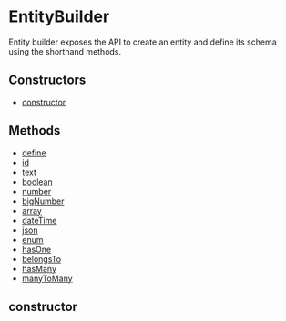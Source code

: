 
# EntityBuilder

Entity builder exposes the API to create an entity and define its
schema using the shorthand methods.

## Constructors

- [constructor](page.mdx#constructor)

## Methods

- [define](../../EntityBuilder/methods/dml.entity_builder.EntityBuilder.define/page.mdx)
- [id](../../../Property_Types/methods/dml.Property_Types.id/page.mdx)
- [text](../../../Property_Types/methods/dml.Property_Types.text/page.mdx)
- [boolean](../../../Property_Types/methods/dml.Property_Types.boolean/page.mdx)
- [number](../../../Property_Types/methods/dml.Property_Types.number/page.mdx)
- [bigNumber](../../../Property_Types/methods/dml.Property_Types.bigNumber/page.mdx)
- [array](../../../Property_Types/methods/dml.Property_Types.array/page.mdx)
- [dateTime](../../../Property_Types/methods/dml.Property_Types.dateTime/page.mdx)
- [json](../../../Property_Types/methods/dml.Property_Types.json/page.mdx)
- [enum](../../../Property_Types/methods/dml.Property_Types.enum/page.mdx)
- [hasOne](../../../Relationship_Methods/methods/dml.Relationship_Methods.hasOne/page.mdx)
- [belongsTo](../../../Relationship_Methods/methods/dml.Relationship_Methods.belongsTo/page.mdx)
- [hasMany](../../../Relationship_Methods/methods/dml.Relationship_Methods.hasMany/page.mdx)
- [manyToMany](../../../Relationship_Methods/methods/dml.Relationship_Methods.manyToMany/page.mdx)

## constructor
